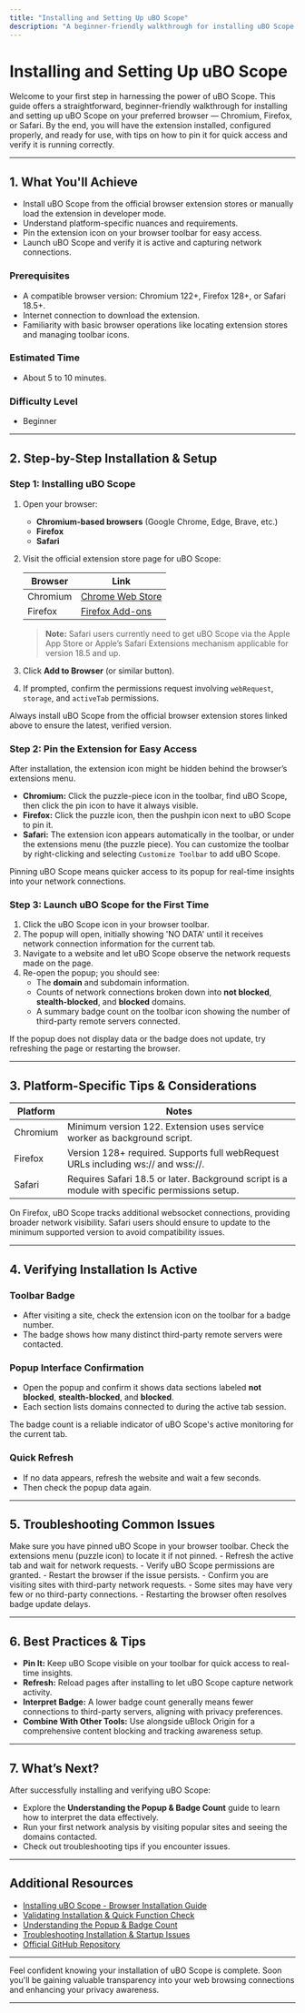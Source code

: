 ```yaml
---
title: "Installing and Setting Up uBO Scope"
description: "A beginner-friendly walkthrough for installing uBO Scope on Chromium, Firefox, or Safari, including platform-specific tips and how to pin the extension for easy access. Covers first launch and verifying the extension is active."
---
```


# Installing and Setting Up uBO Scope

Welcome to your first step in harnessing the power of uBO Scope. This guide offers a straightforward, beginner-friendly walkthrough for installing and setting up uBO Scope on your preferred browser — Chromium, Firefox, or Safari. By the end, you will have the extension installed, configured properly, and ready for use, with tips on how to pin it for quick access and verify it is running correctly.

---

## 1. What You'll Achieve

- Install uBO Scope from the official browser extension stores or manually load the extension in developer mode.
- Understand platform-specific nuances and requirements.
- Pin the extension icon on your browser toolbar for easy access.
- Launch uBO Scope and verify it is active and capturing network connections.

### Prerequisites

- A compatible browser version: Chromium 122+, Firefox 128+, or Safari 18.5+.
- Internet connection to download the extension.
- Familiarity with basic browser operations like locating extension stores and managing toolbar icons.

### Estimated Time

- About 5 to 10 minutes.

### Difficulty Level

- Beginner

---

## 2. Step-by-Step Installation & Setup

### Step 1: Installing uBO Scope

1. Open your browser:
   - **Chromium-based browsers** (Google Chrome, Edge, Brave, etc.)
   - **Firefox**
   - **Safari**

2. Visit the official extension store page for uBO Scope:

   | Browser        | Link                                                                            |
   |----------------|---------------------------------------------------------------------------------|
   | Chromium       | [Chrome Web Store](https://chromewebstore.google.com/detail/ubo-scope/bbdpgcaljkaaigfcomhidmneffjjjfgp) |
   | Firefox        | [Firefox Add-ons](https://addons.mozilla.org/firefox/addon/ubo-scope/)          |
   
   > **Note:** Safari users currently need to get uBO Scope via the Apple App Store or Apple’s Safari Extensions mechanism applicable for version 18.5 and up.

3. Click **Add to Browser** (or similar button).
4. If prompted, confirm the permissions request involving `webRequest`, `storage`, and `activeTab` permissions.

<Tip>
Always install uBO Scope from the official browser extension stores linked above to ensure the latest, verified version.
</Tip>

### Step 2: Pin the Extension for Easy Access

After installation, the extension icon might be hidden behind the browser’s extensions menu.

- **Chromium:** Click the puzzle-piece icon in the toolbar, find uBO Scope, then click the pin icon to have it always visible.
- **Firefox:** Click the puzzle icon, then the pushpin icon next to uBO Scope to pin it.
- **Safari:** The extension icon appears automatically in the toolbar, or under the extensions menu (the puzzle piece). You can customize the toolbar by right-clicking and selecting `Customize Toolbar` to add uBO Scope.

<Tip>
Pinning uBO Scope means quicker access to its popup for real-time insights into your network connections.
</Tip>

### Step 3: Launch uBO Scope for the First Time

1. Click the uBO Scope icon in your browser toolbar.
2. The popup will open, initially showing 'NO DATA' until it receives network connection information for the current tab.
3. Navigate to a website and let uBO Scope observe the network requests made on the page.
4. Re-open the popup; you should see:
   - The **domain** and subdomain information.
   - Counts of network connections broken down into **not blocked**, **stealth-blocked**, and **blocked** domains.
   - A summary badge count on the toolbar icon showing the number of third-party remote servers connected.

<Check>
If the popup does not display data or the badge does not update, try refreshing the page or restarting the browser.
</Check>

---

## 3. Platform-Specific Tips & Considerations

| Platform   | Notes                                                                                             |
|------------|-------------------------------------------------------------------------------------------------|
| Chromium   | Minimum version 122. Extension uses service worker as background script.                         |
| Firefox    | Version 128+ required. Supports full webRequest URLs including ws:// and wss://.                 |
| Safari     | Requires Safari 18.5 or later. Background script is a module with specific permissions setup. |

<Tip>
On Firefox, uBO Scope tracks additional websocket connections, providing broader network visibility.
</Tip>

<Tip>
Safari users should ensure to update to the minimum supported version to avoid compatibility issues.
</Tip>

---

## 4. Verifying Installation Is Active

### Toolbar Badge

- After visiting a site, check the extension icon on the toolbar for a badge number.
- The badge shows how many distinct third-party remote servers were contacted.

### Popup Interface Confirmation

- Open the popup and confirm it shows data sections labeled **not blocked**, **stealth-blocked**, and **blocked**.
- Each section lists domains connected to during the active tab session.

<Tip>
The badge count is a reliable indicator of uBO Scope's active monitoring for the current tab.
</Tip>

### Quick Refresh

- If no data appears, refresh the website and wait a few seconds.
- Then check the popup data again.

---

## 5. Troubleshooting Common Issues

<AccordionGroup title="Troubleshooting Installation and Setup Issues">
<Accordion title="Extension Icon Not Visible">
Make sure you have pinned uBO Scope in your browser toolbar. Check the extensions menu (puzzle icon) to locate it if not pinned.
</Accordion>

<Accordion title="Popup Shows 'NO DATA'">
- Refresh the active tab and wait for network requests.
- Verify uBO Scope permissions are granted.
- Restart the browser if the issue persists.
</Accordion>

<Accordion title="Badge Count Does Not Update">
- Confirm you are visiting sites with third-party network requests.
- Some sites may have very few or no third-party connections.
- Restarting the browser often resolves badge update delays.
</Accordion>
</AccordionGroup>

---

## 6. Best Practices & Tips

- **Pin It:** Keep uBO Scope visible on your toolbar for quick access to real-time insights.
- **Refresh:** Reload pages after installing to let uBO Scope capture network activity.
- **Interpret Badge:** A lower badge count generally means fewer connections to third-party servers, aligning with privacy preferences.
- **Combine With Other Tools:** Use alongside uBlock Origin for a comprehensive content blocking and tracking awareness setup.

---

## 7. What’s Next?

After successfully installing and verifying uBO Scope:

- Explore the **Understanding the Popup & Badge Count** guide to learn how to interpret the data effectively.
- Run your first network analysis by visiting popular sites and seeing the domains contacted.
- Check out troubleshooting tips if you encounter issues.

---

## Additional Resources

- [Installing uBO Scope - Browser Installation Guide](../../getting_started/setup_and_installation/browser_installation)
- [Validating Installation & Quick Function Check](../../getting_started/first_run_validation/first_validation)
- [Understanding the Popup & Badge Count](../getting-started/understand-popup-badge)
- [Troubleshooting Installation & Startup Issues](../../getting_started/first_run_validation/troubleshooting_installation)
- [Official GitHub Repository](https://github.com/gorhill/uBO-Scope)

---

Feel confident knowing your installation of uBO Scope is complete. Soon you'll be gaining valuable transparency into your web browsing connections and enhancing your privacy awareness.

---